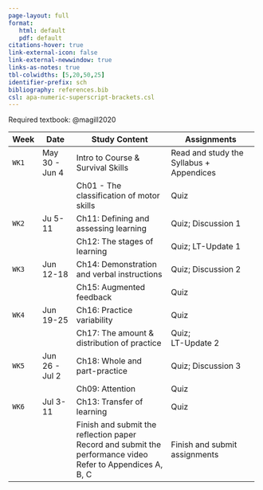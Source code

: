 ```yaml
---
page-layout: full
format: 
   html: default
   pdf: default
citations-hover: true
link-external-icon: false
link-external-newwindow: true
links-as-notes: true
tbl-colwidths: [5,20,50,25]
identifier-prefix: sch
bibliography: references.bib
csl: apa-numeric-superscript-brackets.csl
---
```


Required textbook: @magill2020

+--------+----------------+---------------------------------------------+------------------------------------------+
| Week   | Date           | Study Content                               | Assignments                              |
+========+================+=============================================+==========================================+
| `WK1`  | May 30 - Jun 4 | Intro to Course & Survival Skills           | Read and study the Syllabus + Appendices |
+--------+----------------+---------------------------------------------+------------------------------------------+
|        |                | Ch01 - The classification of motor skills   | Quiz                                     |
+--------+----------------+---------------------------------------------+------------------------------------------+
| `WK2`  | Ju 5-11        | Ch11: Defining and assessing learning       | Quiz; Discussion 1                       |
+--------+----------------+---------------------------------------------+------------------------------------------+
|        |                | Ch12: The stages of learning                | Quiz; LT-Update 1                        |
+--------+----------------+---------------------------------------------+------------------------------------------+
| `WK3`  | Jun 12-18      | Ch14: Demonstration and verbal instructions | Quiz; Discussion 2                       |
+--------+----------------+---------------------------------------------+------------------------------------------+
|        |                | Ch15: Augmented feedback                    | Quiz                                     |
+--------+----------------+---------------------------------------------+------------------------------------------+
| `WK4`  | Jun 19-25      | Ch16: Practice variability                  | Quiz                                     |
+--------+----------------+---------------------------------------------+------------------------------------------+
|        |                | Ch17: The amount & distribution of practice | Quiz;\                                   |
|        |                |                                             | LT-Update 2                              |
+--------+----------------+---------------------------------------------+------------------------------------------+
| `WK5`  | Jun 26 - Jul 2 | Ch18: Whole and part-practice               | Quiz; Discussion 3                       |
+--------+----------------+---------------------------------------------+------------------------------------------+
|        |                | Ch09: Attention                             | Quiz                                     |
+--------+----------------+---------------------------------------------+------------------------------------------+
| `WK6`  | Jul 3-11       | Ch13: Transfer of learning                  | Quiz                                     |
+--------+----------------+---------------------------------------------+------------------------------------------+
|        |                | Finish and submit the reflection paper\     | Finish and submit assignments            |
|        |                | Record and submit the performance video\    |                                          |
|        |                | Refer to Appendices A, B, C                 |                                          |
+--------+----------------+---------------------------------------------+------------------------------------------+
